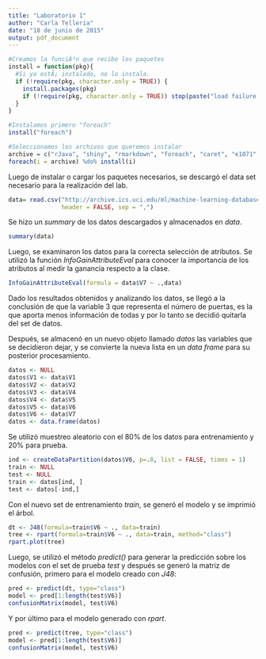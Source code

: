 ```yaml
---
title: "Laboratorio 1"
author: "Carla Telleria"
date: "18 de junio de 2015"
output: pdf_document
---
```


```r

#Creamos la funciÃ³n que recibe los paquetes
install = function(pkg){
  #Si ya estÃ¡ instalado, no lo instala.
  if (!require(pkg, character.only = TRUE)) {
    install.packages(pkg)
    if (!require(pkg, character.only = TRUE)) stop(paste("load failure:", pkg))
  }
}

#Instalamos primero "foreach"
install("foreach")

#Seleccionamos los archivos que queremos instalar
archive = c("rJava", "shiny", "rmarkdown", "foreach", "caret", "e1071", "rpart", "tree", "RWeka", "C50", "rpart", "rpart.plot")
foreach(i = archive) %do% install(i)

```

Luego de instalar o cargar los paquetes necesarios, se descargó el data set necesario para la realización del lab.

```r
data= read.csv("http://archive.ics.uci.edu/ml/machine-learning-databases/car/car.data", 
               header = FALSE, sep = ",")
```

Se hizo un *summary* de los datos descargados y almacenados en *data*.

```r
summary(data)
```

Luego, se examinaron los datos para la correcta selección de atributos. Se utilizó la función *InfoGainAttributeEval* para conocer la importancia de los atributos al medir la ganancia respecto a la clase.

```r
InfoGainAttributeEval(formula = data$V7 ~ .,data)
```

Dado los resultados obtenidos y analizando los datos, se llegó a la conclusión de que la variable 3 que representa el número de puertas, es la que aporta menos información de todas y por lo tanto se decidió quitarla del set de datos.

Después, se almacenó en un nuevo objeto llamado *datos* las variables que se decidieron dejar, y se convierte la nueva lista en un *data frame* para su posterior procesamiento.

```r
datos <- NULL
datos$V1 <- data$V1
datos$V2 <- data$V2
datos$V3 <- data$V4
datos$V4 <- data$V5
datos$V5 <- data$V6
datos$V6 <- data$V7
datos <- data.frame(datos)
```

Se utilizó muestreo aleatorio con el 80% de los datos para entrenamiento y 20% para prueba.

```r
ind <- createDataPartition(datos$V6, p=.8, list = FALSE, times = 1)
train <- NULL
test <- NULL
train <- datos[ind, ]
test <- datos[-ind,]
```

Con el nuevo set de entrenamiento *train*, se generó el modelo y se imprimió el árbol.

```r
dt <- J48(formula=train$V6 ~ ., data=train)
tree <- rpart(formula=train$V6 ~ ., data=train, method="class")
rpart.plot(tree)
```

Luego, se utilizó el método *predict()* para generar la predicción sobre los modelos con el set de prueba *test* y después se generó la matriz de confusión, primero para el modelo creado con *J48*:

```r
pred <- predict(dt, type="class")
model <- pred[1:length(test$V6)]
confusionMatrix(model, test$V6)
```

Y por último para el modelo generado con *rpart*.

```r
pred <- predict(tree, type="class")
model <- pred[1:length(test$V6)]
confusionMatrix(model, test$V6)
```
